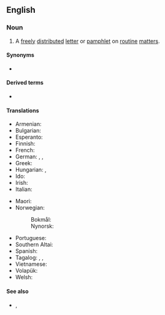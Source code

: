 ==English==

===Noun===
{{en-noun}}
# A [[freely]] [[distributed]] [[letter]] or [[pamphlet]] on [[routine]] [[matter]]s.

====Synonyms====
* {{l|en|circular}}

====Derived terms====
* {{l|en|circular}} {{q|as a circular letter}}

====Translations====
{{trans-top|freely distributed letter or pamphlet on routine matters}}
* Armenian: {{t+|hy|շրջաբերական|sc=Armn}}
* Bulgarian: {{t|bg|циркулярно писмо}}
* Esperanto: {{t|eo|cirkulero}}
* Finnish: {{t|fi|kiertokirje}}
* French: {{t+|fr|circulaire|f}}
* German: {{t|de|Rundbrief|m}}, {{t+|de|Rundschreiben|n}}, {{t|de|Zirkular|n}}
* Greek: {{t+|el|εγκύκλιος|f}}
* Hungarian: {{t+|hu|körlevél}}, {{t+|hu|körözvény}}
* Ido: {{t+|io|cirkulero}}
* Irish: {{t|ga|imlitir|f}}
* Italian: {{t+|it|circolare|f}}
{{trans-mid}}
* Maori: {{t|mi|mātārere}}
* Norwegian:
*: Bokmål: {{t+|nb|rundskriv|n}}
*: Nynorsk: {{t|nn|rundskriv|n}}
* Portuguese: {{t+|pt|circular|f}}
* Southern Altai: {{t|alt|јакарулу самара}}
* Spanish: {{t+|es|circular}}
* Tagalog: {{t|tl|palibot}}, {{t|tl|palibot-sulat}}, {{t|tl|palibot-liham}}
* Vietnamese: {{t+|vi|thông tư}}
* Volapük: {{t+|vo|sirkülapenäd}}
* Welsh: {{t+|cy|cylchlythyr|m}}
{{trans-bottom}}

====See also====
* {{l|en|open letter}}, {{l|en|memorandum}}